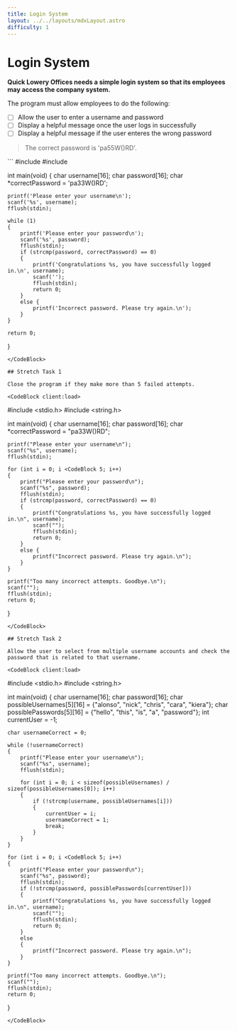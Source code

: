 ```yaml
---
title: Login System
layout: ../../layouts/mdxLayout.astro
difficulty: 1
---
```



# Login System

**Quick Lowery Offices needs a simple login system so that its employees may access the company system.**

The program must allow employees to do the following:
- [ ] Allow the user to enter a username and password
- [ ] Display a helpful message once the user logs in successfully
- [ ] Display a helpful message if the user enteres the wrong password

> The correct password is 'pa55W()RD'.

<CodeBlock client:load>
```
#include <stdio.h>
#include <string.h>

int main(void)
{
    char username[16];
    char password[16];
    char *correctPassword = 'pa33W()RD';

    printf('Please enter your username\n');
    scanf('%s', username);
    fflush(stdin);

    while (1)
    {
        printf('Please enter your password\n');
        scanf('%s', password);
        fflush(stdin);
        if (strcmp(password, correctPassword) == 0)
        {
            printf('Congratulations %s, you have successfully logged in.\n', username);
            scanf('');
            fflush(stdin);
            return 0;
        }
        else {
            printf('Incorrect password. Please try again.\n');
        }
    }

    return 0;
}
```
</CodeBlock>

## Stretch Task 1

Close the program if they make more than 5 failed attempts.

<CodeBlock client:load>
```
#include <stdio.h>
#include <string.h>

int main(void)
{
    char username[16];
    char password[16];
    char *correctPassword = "pa33W()RD";

    printf("Please enter your username\n");
    scanf("%s", username);
    fflush(stdin);

    for (int i = 0; i <CodeBlock 5; i++)
    {
        printf("Please enter your password\n");
        scanf("%s", password);
        fflush(stdin);
        if (strcmp(password, correctPassword) == 0)
        {
            printf("Congratulations %s, you have successfully logged in.\n", username);
            scanf("");
            fflush(stdin);
            return 0;
        }
        else {
            printf("Incorrect password. Please try again.\n");
        }
    }

    printf("Too many incorrect attempts. Goodbye.\n");
    scanf("");
    fflush(stdin);
    return 0;
}
```
</CodeBlock>

## Stretch Task 2

Allow the user to select from multiple username accounts and check the password that is related to that username.

<CodeBlock client:load>
```
#include <stdio.h>
#include <string.h>

int main(void)
{
    char username[16];
    char password[16];
    char possibleUsernames[5][16] = {"alonso", "nick", "chris", "cara", "kiera"};
    char possiblePasswords[5][16] = {"hello", "this", "is", "a", "password"};
    int currentUser = -1;

    char usernameCorrect = 0;

    while (!usernameCorrect)
    {
        printf("Please enter your username\n");
        scanf("%s", username);
        fflush(stdin);

        for (int i = 0; i < sizeof(possibleUsernames) / sizeof(possibleUsernames[0]); i++)
        {
            if (!strcmp(username, possibleUsernames[i]))
            {
                currentUser = i;
                usernameCorrect = 1;
                break;
            }
        }
    }

    for (int i = 0; i <CodeBlock 5; i++)
    {
        printf("Please enter your password\n");
        scanf("%s", password);
        fflush(stdin);
        if (!strcmp(password, possiblePasswords[currentUser]))
        {
            printf("Congratulations %s, you have successfully logged in.\n", username);
            scanf("");
            fflush(stdin);
            return 0;
        }
        else
        {
            printf("Incorrect password. Please try again.\n");
        }
    }

    printf("Too many incorrect attempts. Goodbye.\n");
    scanf("");
    fflush(stdin);
    return 0;
}
```
</CodeBlock>